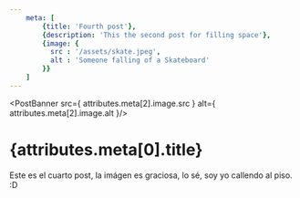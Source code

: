 ```yaml
---
    meta: [
        {title: 'Fourth post'},
        {description: 'This the second post for filling space'},
        {image: {
          src : '/assets/skate.jpeg',
          alt : 'Someone falling of a Skateboard'
        }}
    ]
---
```


<PostBanner src={ attributes.meta[2].image.src } alt={ attributes.meta[2].image.alt }/>

# {attributes.meta[0].title}

Este es el cuarto post, la imágen es graciosa, lo sé, soy yo callendo al piso.  :D
